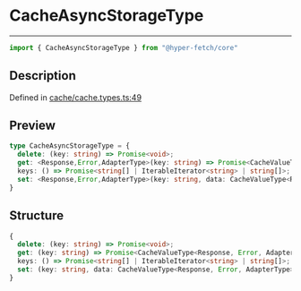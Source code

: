 

# CacheAsyncStorageType

<div class="api-docs__separator" data-reactroot="">

---

</div><div class="api-docs__import" data-reactroot="">

```ts
import { CacheAsyncStorageType } from "@hyper-fetch/core"
```

</div><div class="api-docs__section">

## Description

</div><div class="api-docs__description"><span class="api-docs__do-not-parse">



</span></div><p class="api-docs__definition">

Defined in [cache/cache.types.ts:49](https://github.com/BetterTyped/hyper-fetch/blob/c44d728f/packages/core/src/cache/cache.types.ts#L49)

</p><div class="api-docs__section">

## Preview

</div><div class="api-docs__preview type">

```ts
type CacheAsyncStorageType = {
  delete: (key: string) => Promise<void>; 
  get: <Response,Error,AdapterType>(key: string) => Promise<CacheValueType<Response, Error, AdapterType> | undefined>; 
  keys: () => Promise<string[] | IterableIterator<string> | string[]>; 
  set: <Response,Error,AdapterType>(key: string, data: CacheValueType<Response, Error, AdapterType>) => Promise<void>; 
}
```

</div><div class="api-docs__section">

## Structure

</div><div class="api-docs__returns">

```ts
{
  delete: (key: string) => Promise<void>;
  get: (key: string) => Promise<CacheValueType<Response, Error, AdapterType> | undefined>;
  keys: () => Promise<string[] | IterableIterator<string> | string[]>;
  set: (key: string, data: CacheValueType<Response, Error, AdapterType>) => Promise<void>;
}
```

</div>